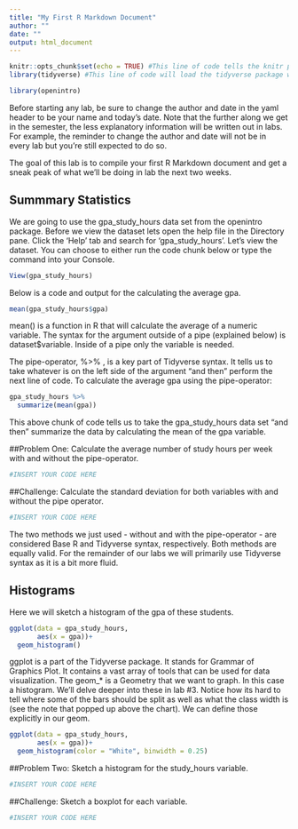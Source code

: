 ```yaml
---
title: "My First R Markdown Document"
author: ""
date: ""
output: html_document
---
```


```r
knitr::opts_chunk$set(echo = TRUE) #This line of code tells the knitr package to display code from chunks.
library(tidyverse) #This line of code will load the tidyverse package which will allow us to use specific functions. It's like telling our computer what cookbook we need in order to find a specific recipie. 

library(openintro)
```

Before starting any lab, be sure to change the author and date in the yaml header to be your name and today's date. Note that the further along we get in the semester, the less explanatory information will be written out in labs. For example, the reminder to change the author and date will not be in every lab but you're still expected to do so.

The goal of this lab is to compile your first R Markdown document and get a sneak peak of what we'll be doing in lab the next two weeks.


## Summmary Statistics
We are going to use the gpa_study_hours data set from the openintro package. Before we view the dataset lets open the help file in the Directory pane. Click the 'Help' tab and search for 'gpa_study_hours'. Let's view the dataset. You can choose to either run the code chunk below or type the command into your Console. 

```r
View(gpa_study_hours)
```

Below is a code and output for the calculating the average gpa.
```r
mean(gpa_study_hours$gpa)
```
mean() is a function in R that will calculate the average of a numeric variable. The syntax for the argument outside of a pipe (explained below) is dataset$variable. Inside of a pipe only the variable is needed. 

The pipe-operator, %>% , is a key part of Tidyverse syntax. It tells us to take whatever is on the left side of the argument "and then" perform the next line of code. To calculate the average gpa using the pipe-operator:

```r
gpa_study_hours %>% 
  summarize(mean(gpa))
```
This above chunk of code tells us to take the gpa_study_hours data set "and then" summarize the data by calculating the mean of the gpa variable. 

##Problem One: 
Calculate the average number of study hours per week with and without the pipe-operator.

```r
#INSERT YOUR CODE HERE
```

##Challenge: 
Calculate the standard deviation for both variables with and without the pipe operator.

```r
#INSERT YOUR CODE HERE
```

The two methods we just used - without and with the pipe-operator - are considered Base R and Tidyverse syntax, respectively. Both methods are equally valid. For the remainder of our labs we will primarily use Tidyverse syntax as it is a bit more fluid.

## Histograms

Here we will sketch a histogram of the gpa of these students. 

```r
ggplot(data = gpa_study_hours, 
       aes(x = gpa))+
  geom_histogram()
```

ggplot is a part of the Tidyverse package. It stands for Grammar of Graphics Plot. It contains a vast array of tools that can be used for data visualization. The geom_* is a Geometry that we want to graph. In this case a histogram. We'll delve deeper into these in lab #3. Notice how its hard to tell where some of the bars should be split as well as what the class width is (see the note that popped up above the chart). We can define those explicitly in our geom. 

```r
ggplot(data = gpa_study_hours, 
       aes(x = gpa))+
  geom_histogram(color = "White", binwidth = 0.25)
```

##Problem Two:
Sketch a histogram for the study_hours variable. 

```r
#INSERT YOUR CODE HERE
```

##Challenge:
Sketch a boxplot for each variable. 
```r
#INSERT YOUR CODE HERE
```

